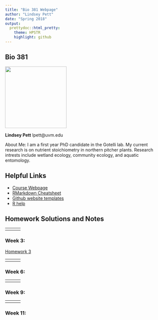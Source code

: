 ```yaml
---
title: "Bio 381 Webpage"
author: "Lindsey Pett"
date: "Spring 2018"
output: 
  prettydoc::html_pretty:
    theme: HPSTR
    highlight: github
---
```


## Bio 381

<img src="Lindsey.jpg" width="200" height="200" />


**Lindsey Pett**
lpett@uvm.edu


About Me: I am a first year PhD candidate in the Gotelli lab.  My current research is on nutrient stoichiometry in northern pitcher plants.  Research intrests include wetland ecology, community ecology, and aquatic entomology. 
  

## Helpful Links   
* [Course Webpage](https://gotellilab.github.io/Bio381/)   
* [RMarkdown Cheatsheet](https://www.rstudio.com/wp-content/uploads/2015/02/rmarkdown-cheatsheet.pdf)   
* [Github website templates](https://github.com/jekyll/jekyll/wiki/Themes)   
* [R help](http://stackoverflow.com/questions/tagged/r)  


## Homework Solutions and Notes

------
<div id='id-section1'/>
### Week 1: Setting up a webpage 
[Assignment Page](https://gotellilab.github.io/Bio381/Homeworks/Homework01.html)   
   
Due:   
1. A fun fact about yourself   
2. Your github homepage   
3. Your BIO 381 webpage    
   
No solution   

------
<div id='id-section2'/>
### Week 2:    
[Homework 2](Homework2.html)
 

------
<div id='id-section3'/>
### Week 3: 
[Homework 3](Homework_3.pdf)

      


------
<div id='id-section4'/>
### Week 4:    
[Homework 4](Homework_4.html)

      

------
<div id='id-section5'/>   
### Week 5: 
  
   
 
------
<div id='id-section6'/>   
### Week 6: 

------
<div id='id-section7'/>
### Week 7: 


------
<div id='id-section8'/>
### Week 8:  

 
   

------
<div id='id-section9'/>
### Week 9: 

 

------
<div id='id-section10'/>
### Week 10:    


------
<div id='id-section11'/>
### Week 11: 